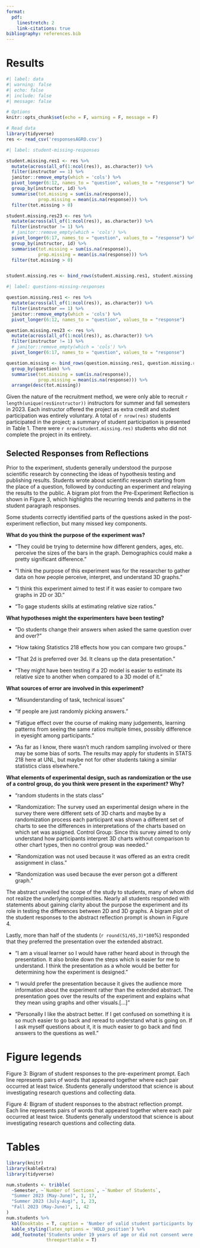 ```yaml
---
format: 
  pdf:
    linestretch: 2
    link-citations: true
bibliography: references.bib
---
```


```{=tex}
\begin{center}
Tyler Wiederich

AGRO 803

March 18th, 2024

\end{center}
```

# Results

```r
#| label: data
#| warning: false
#| echo: false
#| include: false
#| message: false

# Options
knitr::opts_chunk$set(echo = F, warning = F, message = F)

# Read data
library(tidyverse)
res <- read_csv('responsesAGRO.csv')
```


<!--A.  Given the nature of the recruitment method, we were only able to recruit a few instructors for Summer and Fall semesters in 2023.
    -   Table 2: Number of valid student participants by semester.
-->

```r
#| label: student-missing-responses

student.missing.res1 <- res %>% 
  mutate(across(all_of(1:ncol(res)), as.character)) %>% 
  filter(instructor == 1) %>% 
  janitor::remove_empty(which = 'cols') %>% 
  pivot_longer(6:12, names_to = "question", values_to = "response") %>% 
  group_by(instructor, id) %>% 
  summarise(tot.missing = sum(is.na(response)),
            prop.missing = mean(is.na(response))) %>% 
  filter(tot.missing > 0)

student.missing.res23 <- res %>% 
  mutate(across(all_of(1:ncol(res)), as.character)) %>% 
  filter(instructor != 1) %>% 
  # janitor::remove_empty(which = 'cols') %>% 
  pivot_longer(6:17, names_to = "question", values_to = "response") %>% 
  group_by(instructor, id) %>% 
  summarise(tot.missing = sum(is.na(response)),
            prop.missing = mean(is.na(response))) %>% 
  filter(tot.missing > 0)


student.missing.res <- bind_rows(student.missing.res1, student.missing.res23)

```


```r
#| label: questions-missing-responses

question.missing.res1 <- res %>% 
  mutate(across(all_of(1:ncol(res)), as.character)) %>% 
  filter(instructor == 1) %>% 
  janitor::remove_empty(which = 'cols') %>% 
  pivot_longer(6:12, names_to = "question", values_to = "response")

question.missing.res23 <- res %>% 
  mutate(across(all_of(1:ncol(res)), as.character)) %>% 
  filter(instructor != 1) %>% 
  # janitor::remove_empty(which = 'cols') %>% 
  pivot_longer(6:17, names_to = "question", values_to = "response")

question.missing <- bind_rows(question.missing.res1, question.missing.res23) %>% 
  group_by(question) %>% 
  summarise(tot.missing = sum(is.na(response)),
            prop.missing = mean(is.na(response))) %>% 
  arrange(desc(tot.missing))
```


Given the nature of the recruitment method, we were only able to recruit `r length(unique(res$instructor))` instructors for summer and fall semesters in 2023. 
Each instructor offered the project as extra credit and student participation was entirely voluntary. 
A total of `r nrow(res)` students participated in the project; a summary of student participation is presented in Table 1. 
There were `r nrow(student.missing.res)` students who did not complete the project in its entirety.




## Selected Responses from Reflections

Prior to the experiment, students generally understood the purpose scientific research by connecting the ideas of hypothesis testing and publishing results. Students wrote about scientific research starting from the place of a question, followed by conducting an experiment and relaying the results to the public. A bigram plot from the Pre-Experiment Reflection is shown in Figure 3, which highlights the recurring trends and patterns in the student paragraph responses.


Some students correctly identified parts of the questions asked in the post-experiment reflection, but many missed key components.

**What do you think the purpose of the experiment was?**

- "They could be trying to determine how different genders, ages, etc. perceive the sizes of the bars in the graph. Demographics could make a pretty significant difference."

- "I think the purpose of this experiment was for the researcher to gather data on how people perceive, interpret, and understand 3D graphs."

- "I think this experiment aimed to test if it was easier to compare two graphs in 2D or 3D."

- "To gage students skills at estimating relative size ratios."



**What hypotheses might the experimenters have been testing?**

- "Do students change their answers when asked the same question over and over?"

- "How taking Statistics 218 effects how you can compare two groups."

- "That 2d is preferred over 3d. It cleans up the data presentation."

- "They might have been testing if a 2D model is easier to estimate its relative size to another when compared to a 3D model of it."

**What sources of error are involved in this experiment?**

- "Misunderstanding of task, technical issues"

- "If people are just randomly picking answers."

- "Fatigue effect over the course of making many judgements, learning patterns from seeing the same ratios multiple times, possibly difference in eyesight among participants."

- "As far as I know, there wasn't much random sampling involved or there may be some bias of sorts. The results may apply for students in STATS 218 here at UNL, but maybe not for other students taking a similar statistics class elsewhere."

**What elements of experimental design, such as randomization or the use of a control group, do you think were present in the experiment? Why?**

- "random students in the stats class"

- "Randomization: The survey used an experimental design where in the survey there were different sets of 3D charts and maybe by a randomization process each participant was shown a different set of charts to see the differences in interpretations of the charts based on which set was assigned. Control Group: Since this survey aimed to only understand how participants interpret 3D charts without comparison to other chart types, then no control group was needed."

- "Randomization was not used because it was offered as an extra credit assignment in class."

- "Randomization was used because the ever person got a different graph."


The abstract unveiled the scope of the study to students, many of whom did not realize the underlying complexities. 
Nearly all students responded with statements about gaining clarity about the purpose the experiment and its role in testing the differences between 2D and 3D graphs. 
A bigram plot of the student responses to the abstract reflection prompt is shown in Figure 4.


Lastly, more than half of the students (`r round(51/65,3)*100`%) responded that they preferred the presentation over the extended abstract. 

- "I am a visual learner so I would have rather heard about in through the presentation. It also broke down the steps which is easier for me to understand. I think the presentation as a whole would be better for determining how the experiment is designed."

- "I would prefer the presentation because it gives the audience more information about the experiment rather than the extended abstract. The presentation goes over the results of the experiment and explains what they mean using graphs and other visuals.[...]"

- "Personally I like the abstract better. If I get confused on something it is so much easier to go back and reread to understand what is going on. If I ask myself questions about it, it is much easier to go back and find answers to the questions as well."


\newpage

# Figure legends

Figure 3: Bigram of student responses to the pre-experiment prompt. Each line represents pairs of words that appeared together where each pair occurred at least twice. Students generally understood that science is about investigating research questions and collecting data.

Figure 4: Bigram of student responses to the abstract reflection prompt. Each line represents pairs of words that appeared together where each pair occurred at least twice. Students generally understood that science is about investigating research questions and collecting data.

\newpage

# Tables

```r
library(knitr)
library(kableExtra)
library(tidyverse)

num.students <- tribble(
  ~Semester, ~`Number of Sections`, ~`Number of Students`,
  "Summer 2023 (May-June)", 1, 17,
  "Summer 2023 (July-Aug)", 1, 23,
  "Fall 2023 (May-June)", 1, 42
)
num.students %>% 
  kbl(booktabs = T, caption = 'Number of valid student participants by semester.') %>% 
  kable_styling(latex_options = 'HOLD_position') %>% 
  add_footnote('Students under 19 years of age or did not consent were exluded from data collection. To comply with IRB, no demographic information was collected in order to keep students anonymous.', notation = 'none',
               threeparttable = T)
```


